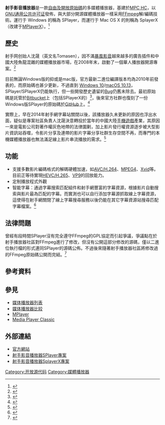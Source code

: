 {{NoteTA|G1=IT}}
{{Infobox Software
| name                   = 射手影音播放器
| logo                   = 
| screenshot             = 
| caption                = 
| developer              = [[射手网|射手网]]
| released               = Windows：3.7.0.2437<ref>{{Cite web |url=http://www.splayer.org/history.html |title=更多版本 - 射手影音播放器 |access-date=2011-03-05 |archive-date=2017-05-24 |archive-url=https://web.archive.org/web/20170524212235/http://www.splayer.org/history.html |dead-url=yes }}</ref><ref>{{cite web|title=SPlayer 射手影音播放器  v3.7.0.2437 繁體中文版（自動下載字幕） _ 【重灌狂人】|url=https://briian.com/6124/|website=重灌狂人|language=zh-TW|access-date=2018-05-22|archive-date=2020-09-25|archive-url=https://web.archive.org/web/20200925063951/https://briian.com/6124/|dead-url=no}}</ref><br>macOS：1.2.6<ref>{{cite web|title=射手播放器   1.2.6|url=http://soft.macx.cn/soft4166.htm|access-date=2018-05-22|archive-date=2020-07-06|archive-url=https://web.archive.org/web/20200706034525/http://soft.macx.cn/soft4166.htm|dead-url=no}}</ref>
| programming language   = [[C++|C++]]、[[C語言|C]]、[[Objective-C|Objective-C]]
| platform               = [[Microsoft_Windows|Microsoft Windows]]、[[macOS|macOS]]
| language               = [[簡體中文|簡體中文]]、[[正體中文|正體中文]]、[[英語|英語]]、[[俄語|俄語]]
| genre                  = 本地[[多媒体播放器|多媒体播放器]]
| license                = [[GNU通用公共许可证|GNU通用公共许可证]]
| website                = [https://splayer.org/index.html splayer.org]
}}
'''射手影音播放器'''是一款[[自由及開放原始碼軟體|自由及開放原始碼]]的多媒體播放器，基建於[[MPC_HC|MPC HC]]，以[[GNU通用公共许可证|GNU通用公共许可证]]發佈，與大部分開源媒體播放器一樣采用[[FFmpeg|FFmpeg]]解/編碼技術。運行于 Windows 的稱為 SPlayer，而運行于 Mac OS X 的則稱為 SplayerX（改建于[[MPlayer|MPlayer]]X）。<ref>{{cite web|title=Mac App Store 上的“射手影音”|url=https://itunes.apple.com/cn/app/%E5%B0%84%E6%89%8B%E5%BD%B1%E9%9F%B3/id414675434?mt=12|website=Mac App Store|language=zh-CN|access-date=2018-05-22|archive-date=2019-06-06|archive-url=https://web.archive.org/web/20190606015343/https://itunes.apple.com/cn/app/%E5%B0%84%E6%89%8B%E5%BD%B1%E9%9F%B3/id414675434?mt=12|dead-url=no}}</ref>

== 歷史 ==
射手网创始人沈晟（英文名Tomasen），因不滿[[暴風影音|暴風影音]]越來越多的廣告插件和中國大陸魚龍混雜的媒體播放器市場，在2008年末，啟動了一個華人播放器開源專案。<ref>{{Cite web |url=http://www.splayer.org/about.html |title=存档副本 |access-date=2011-03-05 |archive-date=2017-05-17 |archive-url=https://web.archive.org/web/20170517174620/http://splayer.org/about.html |dead-url=yes }}</ref>

目前無論Windows版的抑或是mac版，官方最新二進位編譯版本均為2010年前發表的，而原始碼也甚少更新，不過直到 [[Windows_10|Windows 10]]/[[MacOS_High_Sierra|macOS 10.13]]，SPlayer/SPlayerX仍能執行，但一些開發歷史遺留的[[Bug|Bug]]仍舊未除去。最初原始碼是託管於[[Bitbucket|Bitbucket]]上（包括SPlayerX的）<ref>{{cite web|title=Tomasen / SPlayerX   — Bitbucket|url=https://bitbucket.org/Tomasen/splayerx/overview|website=bitbucket.org|language=en|access-date=2018-05-22|archive-date=2018-05-23|archive-url=https://web.archive.org/web/20180523011036/https://bitbucket.org/Tomasen/splayerx/overview|dead-url=yes}}</ref>，後來官方社群也復刻了一份Windows版SPlayer的原始碼於[[GitHub|GitHub]]上。<ref>{{cite web|title=tomasen/splayer|url=https://github.com/tomasen/splayer|website=GitHub|language=en|access-date=2018-05-22|archive-date=2020-12-15|archive-url=https://web.archive.org/web/20201215220449/https://github.com/tomasen/splayer|dead-url=no}}</ref>

實際上，早在2014年射手網字幕站關閉以後，該播放器久未更新的原因也浮出水面，疑似是專案社區負責人沈晟決意轉投於當年的中國大陸[[手機遊戲|手機遊戲]]產業，其原因一來是電影公司對著作權灰色地帶的法律圍剿，加上影片發行權資源逐步被大型影片資訊站吞噬，令影片分享及連帶的影片字幕分享社群生存空間不再，而專門的本機媒體播放器也無法滿足線上影片串流播放的需求。<ref>{{cite web|title=除了阴谋和悲情，关于射手网你还需要知道第三种真相_商业_好奇心日报|url=https://www.qdaily.com/articles/3988.html|website=www.qdaily.com|access-date=2018-05-22|archive-date=2019-06-11|archive-url=https://web.archive.org/web/20190611021729/https://www.qdaily.com/articles/3988.html|dead-url=yes}}</ref>

== 功能 ==
* 支援多數影片編碼格式的解碼硬體加速，如[[H.264|AVC/H.264]]、[[MPEG4|MPEG4]]、[[Xvid|Xvid]]等。目前正等待實現[[H.265|HEVC/H.265]]、[[VP9|VP9]]的回放能力。
* 定制播放程式外觀
* 智能字幕：通過字幕搜索匹配組件和射手網豐富的字幕資源，根據影片自動搜索與影片最為匹配的字幕。而實測也可以自行添加字幕源抓取線上字幕資源，這使得在射手網關閉了線上字幕搜尋服務以後仍能在其它字幕資源站搜尋匹配字幕檔案。<ref>{{cite web|title=Mac 也有射手播放器，SPLAYERX 看電影免抓字幕|url=https://www.techbang.com/posts/4886-mac-with-splayerx-in-the-movies-catch-free-subtitles|website=T客邦 - 我只推薦好東西|language=zh-tw|date=2011-02-15|access-date=2018-05-22|archive-date=2020-10-30|archive-url=https://web.archive.org/web/20201030172620/https://www.techbang.com/posts/4886-mac-with-splayerx-in-the-movies-catch-free-subtitles|dead-url=no}}</ref>

== 法律問題 ==
曾經有段時間SPlayer沒有完全遵守FFmpeg的GPL協定而引起爭議，爭議點在於射手播放器社區對FFmpeg進行了修改，但沒有公開這部分修改的源碼，僅以二進位執行檔的形式連同SPlayer的源碼公佈。不過後來隨著射手播放器社區將修改過的FFmpeg原始碼公開而完結。<ref>{{cite web|title=[翻译]ffmpeg官网关于射手播放器违反GPL协议讨论之中文版 - cnBeta 原创独家 - cnBeta.COM|url=https://www.cnbeta.com/articles/tech/100392.htm|website=www.cnbeta.com|language=zh-CN|access-date=2018-05-22|archive-date=2019-06-08|archive-url=https://web.archive.org/web/20190608131039/https://www.cnbeta.com/articles/tech/100392.htm|dead-url=no}}</ref>

== 參考資料 ==
{{reflist}}

== 參見 ==
* [[媒体播放器列表|媒体播放器列表]]
* [[媒体播放器比较|媒体播放器比较]]
* [[MPlayer|MPlayer]]
* [[Media_Player_Classic|Media Player Classic]]

== 外部連結 ==
* [https://splayer.org/index.html 官方網站] {{Wayback|url=https://splayer.org/index.html |date=20190608034241 }}
* [https://github.com/tomasen/splayer 射手影音播放器SPlayer專案] {{Wayback|url=https://github.com/tomasen/splayer |date=20201215220449 }}
* [https://bitbucket.org/Tomasen/splayerx/overview 射手影音播放器SplayerX專案] {{Wayback|url=https://bitbucket.org/Tomasen/splayerx/overview |date=20180523011036 }}

{{媒體播放器_(應用軟件)}}

[[Category:开放源代码|Category:开放源代码]]
[[Category:媒體播放器|Category:媒體播放器]]